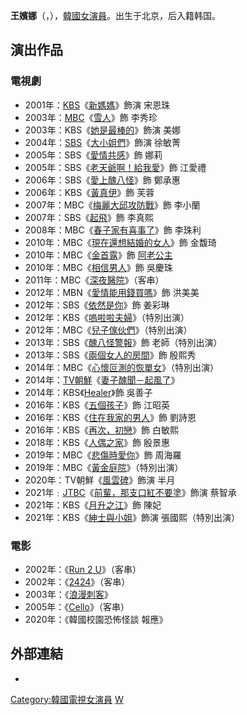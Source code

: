 {{blpunsourced|time=2016-02-24T21:19:03+00:00}}
{{藝人
| 姓名 = 王嬪娜
| 類型 = 女演員
| image = Wang_Bit-na_in_Feb_2019.png
| 國籍 = {{KOR}}
| 外文名 = 왕빛나 
| 外文 = ko
| 羅馬拼音 = Wang Bit Na
| 出生日期 = {{birth_date_and_age|1981|4|15}}
| 出生地點 = {{KOR}}[[首爾特別市|首爾特別市]][[江東區_(首爾)|江東區]]
| 語言 = [[韓語|韓語]]、[[英語|英語]]
| 教育程度 = [[韓國中央大學|中央大學]]戲劇電影學[[學士|學士]]
| 配偶 = {{marriage|鄭承宇|2007|2018|reason=divorced}}
| 兒女 = 二子
| 經紀公司 = Fly-Up Entertainment
}}
'''王嬪娜'''（{{lang-ko|왕빛나}}，{{bd|1981年|4月15日|catIdx=H王}}），[[大韓民國|韓國]][[演員|女演員]]。出生于北京，后入籍韩国。

== 演出作品 ==
=== 電視劇 ===
*2001年：[[韓國放送公社|KBS]]《[[新媽媽|新媽媽]]》飾演 宋恩珠
*2003年：[[韓國文化廣播公司|MBC]]《[[雪人_(電視劇)|雪人]]》飾 李秀珍
*2003年：KBS《[[她是最棒的|她是最棒的]]》飾演 美娜
*2004年：[[SBS_(韓國)|SBS]]《[[大小姐們|大小姐們]]》飾演 徐敏菁
*2005年：SBS《[[愛情共感|愛情共感]]》飾 娜莉
*2005年：SBS《[[老天爺啊！給我愛|老天爺啊！給我愛]]》飾 江愛禮
*2006年：SBS《[[愛上醜八怪|愛上醜八怪]]》飾 鄭承惠
*2006年：KBS《[[黃真伊_(電視劇)|黃真伊]]》飾 芙蓉
*2007年：MBC《[[梅麗大邱攻防戰|梅麗大邱攻防戰]]》飾 李小蘭
*2007年：SBS《[[起飛_(韓國連續劇)|起飛]]》飾 李真熙
*2008年：MBC《[[春子家有喜事了|春子家有喜事了]]》飾 李珠利
*2010年：MBC《[[現在還想結婚的女人|現在還想結婚的女人]]》飾 金馥琦
*2010年：MBC《[[金首露_(電視劇)|金首露]]》飾 [[阿老公主|阿老公主]]
*2010年：MBC《[[相信男人|相信男人]]》飾 吳慶珠
*2011年：MBC《[[深夜醫院|深夜醫院]]》（客串）
*2012年：MBN《[[愛情能用錢買嗎|愛情能用錢買嗎]]》飾 洪美美
*2012年：SBS《[[依然是你|依然是你]]》飾 姜彩琳
*2012年：KBS《[[嗚啦啦夫婦|嗚啦啦夫婦]]》（特別出演）
*2012年：MBC《[[兒子傢伙們|兒子傢伙們]]》（特別出演）
*2013年：SBS《[[醜八怪警報|醜八怪警報]]》飾 老師（特別出演）
*2013年：SBS《[[兩個女人的房間|兩個女人的房間]]》飾 殷熙秀
*2014年：MBC《[[心懷叵測的恢單女|心懷叵測的恢單女]]》（特別出演）
*2014年：[[TV朝鮮|TV朝鮮]]《[[妻子醜聞－起風了|妻子醜聞－起風了]]》
*2014年：KBS《[[Healer|Healer]]》飾 吳善子
*2016年：KBS《[[五個孩子|五個孩子]]》飾 江昭英
*2016年：KBS《[[住在我家的男人|住在我家的男人]]》飾 劉詩恩
*2016年：KBS《[[再次，初戀|再次，初戀]]》飾 白敏熙
*2018年：KBS《[[人偶之家|人偶之家]]》飾 殷景惠
*2019年：MBC《[[悲傷時愛你|悲傷時愛你]]》飾 周海羅
*2019年：MBC《[[黃金庭院|黃金庭院]]》（特別出演）
*2020年：TV朝鮮《[[風雲碑|風雲碑]]》飾演 半月
*2021年﹕[[JTBC|JTBC]]《[[前輩，那支口紅不要塗|前輩，那支口紅不要塗]]》飾演 蔡智承
*2021年：KBS《[[月升之江|月升之江]]》飾 陳妃
*2021年：KBS《[[紳士與小姐|紳士與小姐]]》飾演 張國熙（特別出演）

=== 電影 ===
*2002年：《[[Run_2_U|Run 2 U]]》（客串）
*2002年：《[[2424|2424]]》（客串）
*2003年：《[[浪漫刺客|浪漫刺客]]》
*2005年：《[[Cello|Cello]]》（客串）
*2020年：《韓國校園恐怖怪談 報應》

== 外部連結 ==
*{{instagram|bitnawang}}{{ko}}
{{Fly-Up Entertainment}}
{{韓國電視劇獎女子最優秀賞}} 
{{authority control}}
{{DEFAULTSORT: Wang Bit Na}}
[[Category:韓國電視女演員|Category:韓國電視女演員]]
[[Category:韓國中央大學校友|W]]